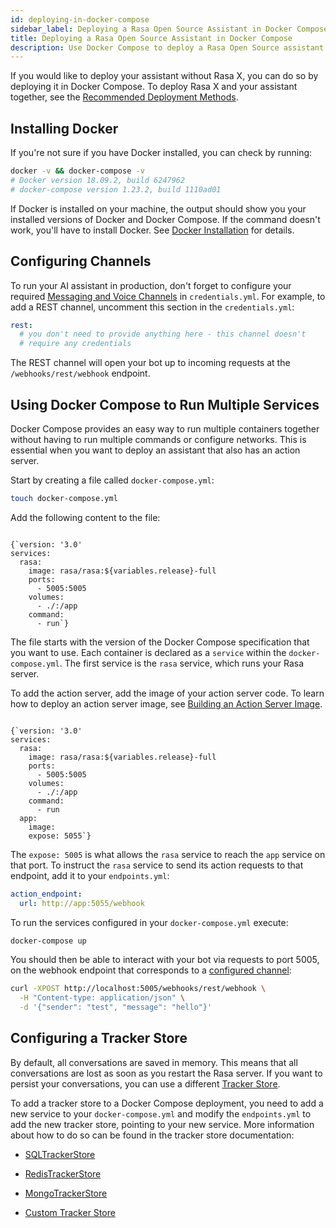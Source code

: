 ```yaml
---
id: deploying-in-docker-compose
sidebar_label: Deploying a Rasa Open Source Assistant in Docker Compose
title: Deploying a Rasa Open Source Assistant in Docker Compose
description: Use Docker Compose to deploy a Rasa Open Source assistant
---
```

<!-- this file is version specific, do not use `@site/...` syntax -->

<a aria-hidden="true" tabIndex="-1" className="anchor enhancedAnchor" id="deploying-rasa-in-docker-compose"></a>

If you would like to deploy your assistant without Rasa X, you can do so by deploying it in Docker Compose.
To deploy Rasa X and your assistant together, see the [Recommended Deployment Methods](../how-to-deploy.mdx#recommended-deployment-methods).

## Installing Docker

If you're not sure if you have Docker installed, you can check by running:

```bash
docker -v && docker-compose -v
# Docker version 18.09.2, build 6247962
# docker-compose version 1.23.2, build 1110ad01
```

If Docker is installed on your machine, the output should show you your installed
versions of Docker and Docker Compose. If the command doesn't work, you'll have to
install Docker.
See [Docker Installation](https://docs.docker.com/install/) for details.

<a aria-hidden="true" tabIndex="-1" className="anchor enhancedAnchor" id="docker-compose-configuring-channels"></a>

## Configuring Channels

To run your AI assistant in production, don't forget to configure your required
[Messaging and Voice Channels](../messaging-and-voice-channels.mdx) in `credentials.yml`. For example, to add a
REST channel, uncomment this section in the `credentials.yml`:

```yaml
rest:
  # you don't need to provide anything here - this channel doesn't
  # require any credentials
```

The REST channel will open your bot up to incoming requests at the `/webhooks/rest/webhook` endpoint.

<a aria-hidden="true" tabIndex="-1" className="anchor enhancedAnchor" id="running-multiple-services"></a>

## Using Docker Compose to Run Multiple Services

Docker Compose provides an easy way to run multiple containers together without
having to run multiple commands or configure networks. This is essential when you
want to deploy an assistant that also has an action server.

Start by creating a file called `docker-compose.yml`:

```bash
touch docker-compose.yml
```

Add the following content to the file:

<pre><code parentName="pre" className="language-yaml">
{`version: '3.0'
services:
  rasa:
    image: rasa/rasa:${variables.release}-full
    ports:
      - 5005:5005
    volumes:
      - ./:/app
    command:
      - run`}</code></pre>

The file starts with the version of the Docker Compose specification that you
want to use.
Each container is declared as a `service` within the `docker-compose.yml`.
The first service is the `rasa` service, which runs your Rasa server.

To add the action server, add the image of your action server code. To learn how to deploy
an action server image, see [Building an Action Server Image](../how-to-deploy.mdx#building-an-action-server-image).

<pre><code parentName="pre" className="language-yaml">
{`version: '3.0'
services:
  rasa:
    image: rasa/rasa:${variables.release}-full
    ports:
      - 5005:5005
    volumes:
      - ./:/app
    command:
      - run
  app:
    image: <image:tag>
    expose: 5055`}</code></pre>

The `expose: 5005` is what allows the `rasa` service to reach the `app` service on that port.
To instruct the `rasa` service to send its action requests to that endpoint, add it to your `endpoints.yml`:

```yaml
action_endpoint:
  url: http://app:5055/webhook
```

To run the services configured in your `docker-compose.yml` execute:

```bash
docker-compose up
```

You should then be able to interact with your bot via requests to port 5005, on the webhook endpoint that
corresponds to a [configured channel](./deploying-in-docker-compose.mdx#docker-compose-configuring-channels):

```bash
curl -XPOST http://localhost:5005/webhooks/rest/webhook \
  -H "Content-type: application/json" \
  -d '{"sender": "test", "message": "hello"}'
```

## Configuring a Tracker Store

By default, all conversations are saved in memory. This means that all
conversations are lost as soon as you restart the Rasa server.
If you want to persist your conversations, you can use a different
[Tracker Store](../tracker-stores.mdx).

To add a tracker store to a Docker Compose deployment, you need to add a new
service to your `docker-compose.yml` and modify the `endpoints.yml` to add
the new tracker store, pointing to your new service. More information about how
to do so can be found in the tracker store documentation:

* [SQLTrackerStore](../tracker-stores.mdx#sql-tracker-store)

* [RedisTrackerStore](../tracker-stores.mdx#redis-tracker-store)

* [MongoTrackerStore](../tracker-stores.mdx#mongo-tracker-store)

* [Custom Tracker Store](../tracker-stores.mdx#custom-tracker-store)
